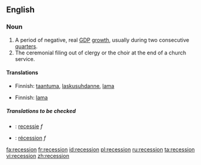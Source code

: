 ==English==
{{wikipedia}}
=== Noun ===
{{en-noun}}
# A period of negative, real [[GDP]] [[growth]], usually during two consecutive  [[quarter]]s.
# The ceremonial filing out of clergy or the choir at the end of a church service.

==== Translations ====
{{trans-top|A period of negative, real GDP growth, usually during two consecutive quarters}}
*Finnish: [[taantuma]], [[laskusuhdanne]], [[lama]]
{{trans-mid}}
{{trans-bottom}}

{{trans-top|The ceremonial filing out of clergy or the choir at the end of a church service}}
*Finnish: [[lama]]
{{trans-mid}}
{{trans-bottom}}

=====Translations to be checked=====
{{checktrans}}
{{top}}
*{{ttbc|Dutch}}: [[recessie]] ''f''
{{mid}}
*{{ttbc|French}}: [[récession]] ''f''
{{bottom}}

[[fa:recession]]
[[fr:recession]]
[[id:recession]]
[[pl:recession]]
[[ru:recession]]
[[ta:recession]]
[[vi:recession]]
[[zh:recession]]